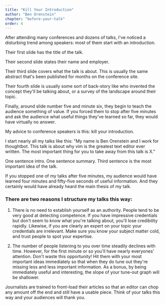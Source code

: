 ```yaml
---
title: "Kill Your Introduction"
author: "Ben Orenstein"
chapter: "before-your-talk"
order: 4
---
```


After attending many conferences and dozens of talks, I've noticed a disturbing trend among speakers: most of them start with an introduction.

Their first slide has the title of the talk.

Their second slide states their name and employer.

Their third slide covers what the talk is about. This is usually the same abstract that's been published for months on the conference site.

Their fourth slide is usually some sort of back-story like who invented the concept they'll be talking about, or a survey of the landscape around their topic.

Finally, around slide number five and minute six, they begin to teach the audience something of value. If you forced them to stop after five minutes and ask the audience what useful things they've learned so far, they would have virtually no answer.

My advice to conference speakers is this: kill your introduction.

I start nearly all my talks like this: "My name is Ben Orenstein and I work for thoughtbot. This talk is about why vim is the greatest text editor ever written. The most important thing for you to take away from this talk is X."

One sentence intro. One sentence summary. Third sentence is the most important idea of the talk.

If you stopped one of my talks after five minutes, my audience would have learned four minutes and fifty-five seconds of useful information. And they certainly would have already heard the main thesis of my talk.

### There are two reasons I structure my talks this way:

1. There is no need to establish yourself as an authority. People tend to be
   very good at detecting competence. If you have impressive credentials but don't
   seem to know what you're talking about, you'll lose credibility rapidly.
   Likewise, if you are clearly an expert on your topic your credentials are
   irrelevant. Make sure you know your subject matter cold, and trust people to
   spot your expertise.

2. The number of people listening to you over time steadily declines with time.
   However, for the first minute or so you'll have nearly everyones' attention.
   Don't waste this opportunity! Hit them with your most important ideas
   immediately so that when they do tune out they're missing less and less
   important information. As a bonus, by being immediately useful and interesting,
   the slope of your tune-out graph will be shallower.

Journalists are trained to front-load their articles so that an editor can chop
any amount off the end and still have a usable piece. Think of your talks this
way and your audiences will thank you.
